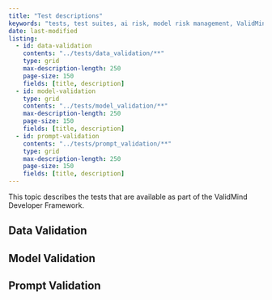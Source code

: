```yaml
---
title: "Test descriptions"
keywords: "tests, test suites, ai risk, model risk management, ValidMind"
date: last-modified
listing:
  - id: data-validation
    contents: "../tests/data_validation/**"
    type: grid
    max-description-length: 250
    page-size: 150
    fields: [title, description]
  - id: model-validation
    type: grid
    contents: "../tests/model_validation/**"
    max-description-length: 250
    page-size: 150
    fields: [title, description]
  - id: prompt-validation
    contents: "../tests/prompt_validation/**"
    type: grid
    max-description-length: 250
    page-size: 150
    fields: [title, description]  
---
```


This topic describes the tests that are available as part of the ValidMind Developer Framework.


<!---
    max-description-length: 250
    page-size: 150
    fields: [title, description]
--->

## Data Validation

:::{#data-validation}
:::

## Model Validation

:::{#model-validation}
:::

## Prompt Validation

:::{#prompt-validation}
:::
